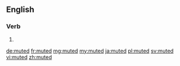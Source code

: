 ==English==

===Verb===
{{head|en|verb form}}

# {{en-past of|mute}}

[[de:muted]]
[[fr:muted]]
[[mg:muted]]
[[my:muted]]
[[ja:muted]]
[[pl:muted]]
[[sv:muted]]
[[vi:muted]]
[[zh:muted]]